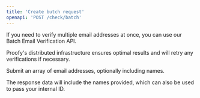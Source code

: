 ```yaml
---
title: 'Create butch request'
openapi: 'POST /check/batch'
---
```


If you need to verify multiple email addresses at once, you can use our Batch Email Verification API.

Proofy's distributed infrastructure ensures optimal results and will retry any verifications if necessary.

Submit an array of email addresses, optionally including names.

The response data will include the names provided, which can also be used to pass your internal ID.
